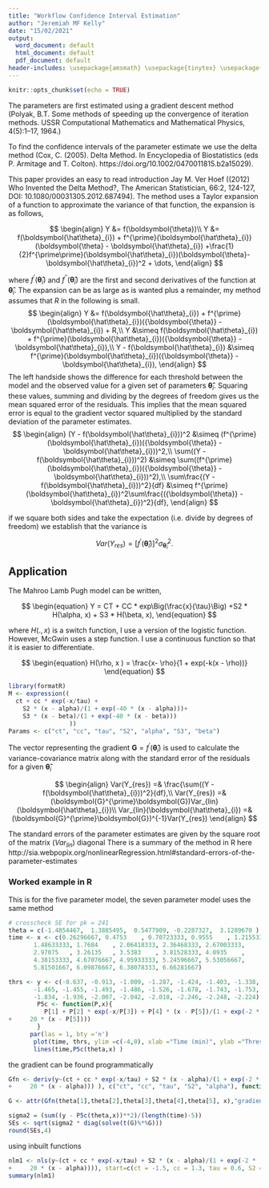 ```yaml
---
title: "Workflow Confidence Interval Estimation"
author: "Jeremiah MF Kelly"
date: "15/02/2021"
output:
  word_document: default
  html_document: default
  pdf_document: default
header-includes: \usepackage{amsmath} \usepackage{tinytex} \usepackage{bm} \let\counterwithout\relax \let\counterwithin\relax \usepackage{chngcntr} \counterwithin{figure}{section}
---
```


```r
knitr::opts_chunk$set(echo = TRUE)
```
\newcommand{\fn}{\Bigg(thrs_i -\bigg(\theta_1 + \theta_2\exp\big(-\frac{time_i}{\theta_3}\big) + \theta_4 \frac{(time_i - \theta_5)}{1 + \exp(time_i - \theta_5)}\bigg)          \Bigg)}

\newcommand{\Par}[1]{\boldsymbol{\hat\theta}_{#1}}

The parameters are first estimated using a gradient descent method (Polyak, B.T. Some methods of speeding up the convergence of iteration methods. USSR Computational Mathematics and Mathematical Physics, 4(5):1–17, 1964.)


To find the confidence intervals of the parameter estimate we use the delta method (Cox, C. (2005). Delta Method. In Encyclopedia of Biostatistics (eds P. Armitage and T. Colton). https://doi.org/10.1002/0470011815.b2a15029). 

This paper provides an easy to read introduction Jay M. Ver Hoef ((2012) Who Invented the Delta Method?, The American Statistician, 66:2, 124-127, DOI: 10.1080/00031305.2012.687494). The method uses a Taylor expansion of a function to approximate the variance of that function, the expansion is as follows, 

$$
\begin{align}
Y &=  f(\boldsymbol{\theta})\\
Y &= f(\Par{i}) + f^{\prime}(\Par{i})(\boldsymbol{\theta} - \Par{i}) +\frac{1}{2}f^{\prime\prime}(\Par{i})(\boldsymbol{\theta}- \Par{i})^2 + \dots, 
\end{align}
$$

where $f^{\prime}(\Par{i})$ and $f^{\prime\prime}(\Par{i})$ are the first and second derivatives of the function at $\Par{i}$. The expansion can be as large as is wanted plus a remainder, my method assumes that $R$ in the following is small.
$$
\begin{align}
Y &= f(\Par{i}) + f^{\prime}(\Par{i})({\boldsymbol{\theta}} -\Par{i}) + R,\\ 
Y &\simeq f(\Par{i}) + f^{\prime}(\Par{i})({\boldsymbol{\theta}} -\Par{i}),\\
Y - f(\Par{i}) &\simeq  f^{\prime}(\Par{i})({\boldsymbol{\theta}} -\Par{i}),
\end{align}
$$
The left handside shows the difference for each threshold between the model and the observed value for a given set of parameters $\Par{i}$. Squaring these values, summing and dividing by the degrees of freedom gives us the mean squared error of the residuals. This implies that the mean squared error is equal to the gradient vector squared multiplied by the standard deviation of the parameter estimates.
$$
\begin{align}
(Y - f(\Par{i}))^2 &\simeq  (f^{\prime}(\Par{i})({\boldsymbol{\theta}} -\Par{i}))^2,\\
\sum((Y - f(\Par{i}))^2) &\simeq  \sum((f^{\prime}(\Par{i})({\boldsymbol{\theta}} -\Par{i}))^2),\\
\sum\frac{(Y - f(\Par{i}))^2}{df} &\simeq  f^{\prime}(\Par{i})^2\sum\frac{({\boldsymbol{\theta}} -\Par{i})^2}{df},
\end{align}
$$

if we square both sides and take the expectation (i.e. divide by degrees of freedom) we establish that the variance is

$$
\begin{equation}
Var(Y_{res}) = [f^{\prime}(\Par{i})]^2\sigma^2_{\Par{i}}.
\end{equation}
$$


## Application
The Mahroo Lamb Pugh model can be written,

$$
\begin{equation}
Y = CT + CC * exp\Big(\frac{x}{\tau}\Big) +S2 * H(\alpha, x) + S3 * H(\beta, x), 
\end{equation}
$$

where $H(., x)$ is a switch function, I use a version of the logistic function. However, McGwin uses a step function. I use a continuous function so that it is easier to differentiate. 

$$
\begin{equation}
H(\rho, x ) = \frac{x- \rho}{1 + exp(-k(x - \rho))}
\end{equation}
$$

```r
library(formatR)
M <- expression((
  ct + cc * exp(-x/tau) + 
    S2 * (x - alpha)/(1 + exp(-40 * (x - alpha)))+ 
    S3 * (x - beta)/(1 + exp(-40 * (x - beta)))
                 ))
Params <- c("ct", "cc", "tau", "S2", "alpha", "S3", "beta")

```

The vector representing the gradient $\boldsymbol{G} = f^{\prime}(\Par{i})$ is used to calculate the variance-covariance matrix along with the standard error of the residuals for a given $\Par{i}$

$$
\begin{align}
Var(Y_{res}) =& \frac{\sum((Y - f(\Par{i}))^2}{df},\\
Var(Y_{res})  =& (\boldsymbol{G}^{\prime}\boldsymbol{G})Var_{lin}(\Par{i})\\
Var_{lin}(\Par{i}) =& (\boldsymbol{G}^{\prime}\boldsymbol{G})^{-1}Var(Y_{res}) 
\end{align}
$$


The standard errors of the parameter estimates are given by the square root of the matrix ($Var_{lin}$) diagonal
There is a summary of the method in R here http://sia.webpopix.org/nonlinearRegression.html#standard-errors-of-the-parameter-estimates

### Worked example in R 

This is for the five parameter model, the seven parameter model uses the same method
```r
# crosscheck SE for pk = 241
theta = c(-1.4854467,  1.3885495,  0.5477909, -0.2287327,  3.1289670 )
time <- x <- c(0.26296667, 0.4753    , 0.70723333, 0.9555    , 1.21553333,
       1.48633333, 1.7684    , 2.06418333, 2.36468333, 2.67003333,
       2.97075   , 3.26135   , 3.5383    , 3.81528333, 4.0935    ,
       4.38153333, 4.67076667, 4.95933333, 5.24596667, 5.53056667,
       5.81501667, 6.09876667, 6.38078333, 6.66281667)

thrs <- y <- c(-0.637, -0.913, -1.009, -1.287, -1.424, -1.403, -1.338, -1.483,
       -1.465, -1.455, -1.493, -1.486, -1.526, -1.678, -1.743, -1.753,
       -1.834, -1.936, -2.007, -2.042, -2.018, -2.246, -2.248, -2.224)
        P5c <- function(P,x){
          P[1] + P[2] * exp(-x/P[3]) + P[4] * (x - P[5])/(1 + exp(-2 * 
+     20 * (x - P[5])))
        }
      par(las = 1, bty ='n')
       plot(time, thrs, ylim =c(-4,0), xlab ="Time (min)", ylab ="Threshold (a.u.)")
       lines(time,P5c(theta,x) )

```
 
 the gradient can be found programmatically 
 
```r
Gfn <- deriv(y~(ct + cc * exp(-x/tau) + S2 * (x - alpha)/(1 + exp(-2 * 
+     20 * (x - alpha))) ), c("ct", "cc", "tau", "S2", "alpha"), function(ct,cc,tau,S2,alpha, x){}) 

G <- attr(Gfn(theta[1],theta[2],theta[3],theta[4],theta[5], x),"gradient")

sigma2 = (sum((y - P5c(theta,x))**2)/(length(time)-5))
SEs <- sqrt(sigma2 * diag(solve(t(G)%*%G)))
round(SEs,4)
```

using inbuilt functions

```r

nlm1 <- nls(y~(ct + cc * exp(-x/tau) + S2 * (x - alpha)/(1 + exp(-2 * 
+     20 * (x - alpha)))), start=c(ct = -1.5, cc = 1.3, tau = 0.6, S2 = -0.1, alpha = 3))
summary(nlm1)


```